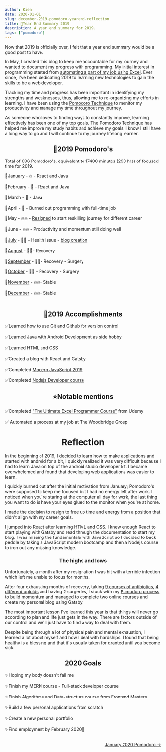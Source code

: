 ```yaml
---
author: Kien
date: 2020-01-01
slug: december-2019-pomodoro-yearend-reflection
title: 🍅Year End Summary 2019
description: A year end summary for 2019.
tags: ["pomodoro"]
---
```



Now that 2019 is officially over, I felt that a year end summary would be a good post to have.

In May, I created this blog to keep me accountable for my journey and wanted to document my progress with programming. My initial interest in programming started from [automating a part of my job using Excel](/029-automated-job-process/). Ever since, I've been dedicating 2019 to learning new technologies to gain the skills to be a web developer.

Tracking my time and progress has been important in identifying my strengths and weaknesses, thus, allowing me to re-organizing my efforts in learning. I have been using the
[Pomodoro Technique](/022-pomodoro-technique) to monitor my productivity and manage my time throughout my journey.

As someone who loves to finding ways to constantly improve, learning effectively has been one of my top goals. The Pomodoro Technique has helped me improve my study habits and achieve my goals. I know I still have a long way to go and I will continue to my journey lifelong learner.

## <center>🍅2019 Pomodoro's </center>

Total of 696 Pomodoro's, equivalent to 17400 minutes (290 hrs) of focused time for 2019.

<Bar />

🍅January - 🔥 - React and Java <br></br>
🍅February - 🧯 - React and Java<br></br>
🍅March - 🧯 - Java<br></br>
🍅April - 🧯 - Burned out programming with full-time job<br></br>
🍅May - 🔥🔥 - [Resigned](/041-the-jump/) to start reskilling journey for different career<br></br>
🍅June - 🔥🔥 - Productivity and momentum still doing well<br></br>
🍅[July](/049-july-2019-pomodoro/) - 🏥💊 - Health issue - [blog creation](/048-Gatsby-blog-transfer-2019/)<br></br>
🍅[August](/054-august-2019-pomodoro/) - 🏥💊- Recovery<br></br>
🍅[September](/055-september-2019-pomodoro/) - 🏥💊- Recovery - Surgery<br></br>
🍅[October](/061-october-2019-pomodoro/) - 🏥💊 - Recovery - Surgery <br></br>
🍅[November](/063-november-2019-pomodoro/) - 🔥🔥- Stable<br></br>
🍅[December](/076-december-2019-pomodoro/) - 🔥🔥- Stable<br></br>

## <center>📃2019 Accomplishments </center>

✅Learned how to use Git and Github for version control<br></br>
✅Learned [Java](/tags/java/) with Android Development as side hobby<br></br>
✅Learned HTML and CSS <br></br>
✅Created a blog with React and Gatsby <br></br>
✅Completed <a href="https://www.udemy.com/certificate/UC-RIO305CO/" target="_blank">Modern JavaScript 2019</a><br></br>
✅Completed <a href="https://www.udemy.com/certificate/UC-YMFEZRDR/" target="_blank">Nodejs Developer course</a>

## <center>⭐Notable mentions</center>

✅Completed <a href="https://www.udemy.com/course/ultimate-excel-programmer/" target="_blank">"The Ultimate Excel Programmer Course"</a> from Udemy <br></br>
✅ Automated a process at my job at The Woodbridge Group

# <center>Reflection</center>

In the beginning of 2019, I decided to learn how to make applications and started with android for a bit, I quickly realized it was very difficult because I had to learn Java on top of the android studio developer kit. I became overwhelemed and found that developing web applications was easier to learn.

I quickly burned out after the initial motivation from January; Pomodoro's were supposed to keep me focused but I had no energy left after work. I noticed when you're staring at the computer all day for work, the last thing you want to do is have your eyes glued to the monitor when you're at home.

I made the decision to resign to free up time and energy from a position that didn't align with my career goals.

I jumped into React after learning HTML and CSS. I knew enough React to start playing with Gatsby and read through the documentation to start my blog. I was missing the fundamentals with JavaScript so I decided to back peddle by taking a JavaScript modern bootcamp and then a Nodejs course to iron out any missing knowledge.

### <center>The highs and lows</center>

Unfortunately, a month after my resignation I was hit with a terrible infection which left me unable to focus for months.

After four exhausting months of recovery, taking [9 courses of antibiotics](/tags/biochemistry/), [4 different opioids](/062-opioids/) and having 2 surgeries, I stuck with my <a href="https://dev.to/kdang/trust-the-process-the-pomodoro-technique-2a37" target="_blank">Pomodoro process</a> to build momentum and managed to complete two online courses and create my personal blog using Gatsby.

The most important lesson I've learned this year is that things will never go according to plan and life just gets in the way. There are factors outside of our control and we'll just have to find a way to deal with them.

Despite being through a lot of physical pain and mental exhaustion, I learned a lot about myself and how I deal with hardships. I found that being healthy is a blessing and that it's usually taken for granted until you become sick.

## <center>2020 Goals </center>

✨Hoping my body doesn't fail me <br></br>
✨Finish my MERN course - Full-stack developer course <br></br>
✨Finish Algorithms and Data-structure course from Frontend Masters <br></br>
✨Build a few personal applications from scratch <br></br>
✨Create a new personal portfolio <br></br>
✨Find employment by February 2020🤞<br></br>

<div align="right">
  <a href="/067-january-2020-pomodoro/">January 2020 Pomodoro &rarr;</a>
</div>
